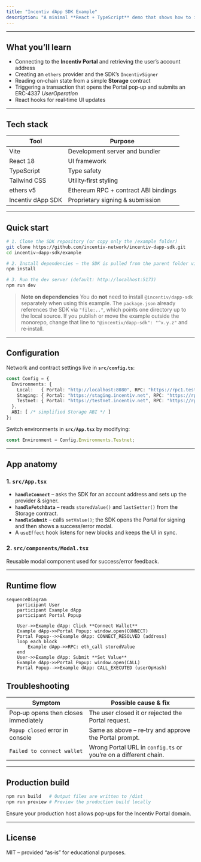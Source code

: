 ```yaml
---
title: "Incentiv dApp SDK Example"
description: "A minimal **React + TypeScript** demo that shows how to integrate the Incentiv dApp SDK in a modern front‑end stack."
---
```


---

## What you’ll learn

- Connecting to the **Incentiv Portal** and retrieving the user’s account address
- Creating an `ethers` provider and the SDK’s `IncentivSigner`
- Reading on‑chain state from a simple **Storage** contract
- Triggering a transaction that opens the Portal pop‑up and submits an ERC‑4337 _UserOperation_
- React hooks for real‑time UI updates

---

## Tech stack

| Tool              | Purpose                               |
| ----------------- | ------------------------------------- |
| Vite              | Development server and bundler        |
| React 18          | UI framework                          |
| TypeScript        | Type safety                           |
| Tailwind CSS      | Utility‑first styling                 |
| ethers v5         | Ethereum RPC \+ contract ABI bindings |
| Incentiv dApp SDK | Proprietary signing & submission      |

---

## Quick start

```bash
# 1. Clone the SDK repository (or copy only the /example folder)
git clone https://github.com/incentiv-network/incentiv-dapp-sdk.git
cd incentiv-dapp-sdk/example

# 2. Install dependencies – the SDK is pulled from the parent folder via the "file:" reference in package.json
npm install

# 3. Run the dev server (default: http://localhost:5173)
npm run dev
```

> **Note on dependencies**
> You do **not** need to install `@incentiv/dapp-sdk` separately when using this example. The `package.json` already references the SDK via `"file:.."`, which points one directory up to the local source. If you publish or move the example outside the monorepo, change that line to `"@incentiv/dapp-sdk": "^x.y.z"` and re‑install.

---

## Configuration

Network and contract settings live in **`src/config.ts`**:

```typescript
const Config = {
  Environments: {
    Local:   { Portal: "http://localhost:8080", RPC: "https://rpc1.testnet.incentiv.net", Contract: "0x…" },
    Staging: { Portal: "https://staging.incentiv.net", RPC: "https://rpc.staging.incentiv.net", Contract: "0x…" },
    Testnet: { Portal: "https://testnet.incentiv.net", RPC: "https://rpc1.testnet.incentiv.net", Contract: "0x…" }
  },
  ABI: [ /* simplified Storage ABI */ ]
};
```

Switch environments in **`src/App.tsx`** by modifying:

```ts
const Environment = Config.Environments.Testnet;
```

---

## App anatomy

### 1. `src/App.tsx`

- **`handleConnect`** – asks the SDK for an account address and sets up the provider & signer.
- **`handleFetchData`** – reads `storedValue()` and `lastSetter()` from the Storage contract.
- **`handleSubmit`** – calls `setValue()`; the SDK opens the Portal for signing and then shows a success/error modal.
- A `useEffect` hook listens for new blocks and keeps the UI in sync.

### 2. `src/components/Modal.tsx`

Reusable modal component used for success/error feedback.

---

## Runtime flow

```mermaid [expandable]
sequenceDiagram
    participant User
    participant Example dApp
    participant Portal Popup

    User->>Example dApp: Click **Connect Wallet**
    Example dApp->>Portal Popup: window.open(CONNECT)
    Portal Popup-->>Example dApp: CONNECT_RESOLVED (address)
    loop each block
        Example dApp->>RPC: eth_call storedValue
    end
    User->>Example dApp: Submit **Set Value**
    Example dApp->>Portal Popup: window.open(CALL)
    Portal Popup-->>Example dApp: CALL_EXECUTED (userOpHash)
```

## Troubleshooting

| Symptom                              | Possible cause & fix                                            |
| ------------------------------------ | --------------------------------------------------------------- |
| Pop‑up opens then closes immediately | The user closed it or rejected the Portal request.              |
| `Popup closed` error in console      | Same as above – re‑try and approve the Portal prompt.           |
| `Failed to connect wallet`           | Wrong Portal URL in `config.ts` or you’re on a different chain. |

---

## Production build

```bash
npm run build   # Output files are written to /dist
npm run preview # Preview the production build locally
```

Ensure your production host allows pop‑ups for the Incentiv Portal domain.

---

## License

MIT – provided “as‑is” for educational purposes.
